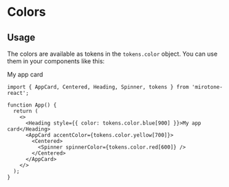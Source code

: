 
<Meta title='Tokens/Colors' />

# Colors

<ColorPalette>
  <ColorItem title='theme.color.primaryText' subtitle='Primary text color' colors={{ primaryText: '#050038' }} />
  <ColorItem title='theme.color.secondaryText' subtitle='Secondary text color' colors={{ secondaryText: '#5f5c80' }} />
  <ColorItem
    title='theme.color.primaryActionColor'
    subtitle='Primary action color'
    colors={{ primaryActionColor: '#4262ff' }}
  />
  <ColorItem
    title='tokens.color.blue'
    subtitle='Blue colors'
    colors={{
      100: '#f4f6ff',
      200: '#f0f2ff',
      300: '#e8ecff',
      400: '#d9e0ff',
      500: '#b3c0ff',
      600: '#6881ff',
      700: '#4262ff',
      800: '#455bed',
      900: '#3d51d4',
    }}
  />
  <ColorItem
    title='tokens.color.indigo'
    subtitle='Indigo colors'
    colors={{
      50: '#f5f5f7',
      100: '#f0f0f3',
      200: '#ebebef',
      300: '#e1e0e7',
      400: '#cdccd7',
      500: '#9b99af',
      600: '#5f5c80',
      700: '#050038',
    }}
  />
  <ColorItem
    title='tokens.color.indigoAlpha'
    subtitle='Indigo alpha colors'
    colors={{
      4: 'rgba(5, 0, 56, .04)',
      6: 'rgba(5, 0, 56, .06)',
      8: 'rgba(5, 0, 56, .08)',
      12: 'rgba(5, 0, 56, .12)',
      20: 'rgba(5, 0, 56, .2)',
      40: 'rgba(5, 0, 56, .4)',
      80: 'rgba(5, 0, 56, .8)',
    }}
  />
  <ColorItem
    title='tokens.color.green'
    subtitle='Green colors'
    colors={{
      100: '#f5fff3',
      400: '#dfffd9',
      700: '#77cc66',
      800: '#3c862d',
    }}
  />
  <ColorItem title='tokens.color.black' subtitle='Black color' colors={{ black: '#090909' }} />
  <ColorItem
    title='tokens.color.blackAlpha'
    subtitle='Black alpha colors'
    colors={{
      20: 'rgba(9, 9, 9, .2)',
      40: 'rgba(9, 9, 9, .4)',
      60: 'rgba(9, 9, 9, .6)',
      80: 'rgba(9, 9, 9, .8)',
    }}
  />
  <ColorItem
    title='tokens.color.red'
    subtitle='Red colors'
    colors={{
      50: '#fef7f7',
      100: '#fdf2f2',
      400: '#f7d4d4',
      600: '#e15454',
      700: '#d92929',
      800: '#c71414',
      900: '#b80d0d',
    }}
  />
  <ColorItem
    title='tokens.color.yellow'
    subtitle='Yellow colors'
    colors={{
      100: '#fffcf3',
      400: '#fff6d5',
      700: '#ffd02f',
    }}
  />
  <ColorItem title='tokens.color.white' subtitle='White color' colors={{ white: '#ffffff' }} />
  <ColorItem
    title='tokens.color.whiteAlpha'
    subtitle='White alpha colors'
    colors={{
      20: 'hsla(0, 0%, 100%, .2)',
      40: 'hsla(0, 0%, 100%, .4)',
      80: 'hsla(0, 0%, 100%, .8)',
    }}
  />
</ColorPalette>

## Usage

The colors are available as tokens in the `tokens.color` object. You can use them in your components like this:

<DocBlockContainer>
  <Heading style={{ color: tokens.color.blue[900] }}>My app card</Heading>
  <AppCard accentColor={tokens.color.yellow[700]}>
    <Centered>
      <Spinner spinnerColor={tokens.color.red[600]} />
    </Centered>
  </AppCard>
</DocBlockContainer>

```tsx
import { AppCard, Centered, Heading, Spinner, tokens } from 'mirotone-react';

function App() {
  return (
    <>
      <Heading style={{ color: tokens.color.blue[900] }}>My app card</Heading>
      <AppCard accentColor={tokens.color.yellow[700]}>
        <Centered>
          <Spinner spinnerColor={tokens.color.red[600]} />
        </Centered>
      </AppCard>
    </>
  );
}
```
